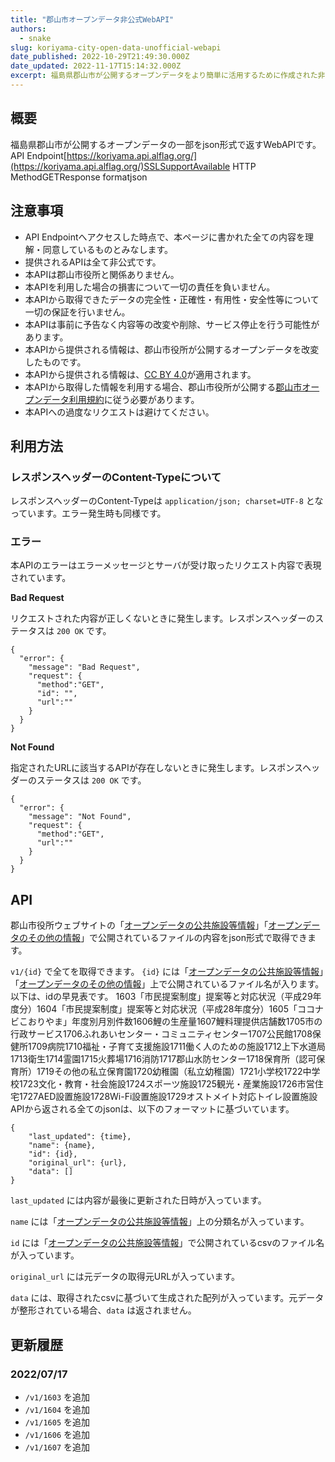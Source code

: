 ```yaml
---
title: "郡山市オープンデータ非公式WebAPI"
authors:
  - snake
slug: koriyama-city-open-data-unofficial-webapi
date_published: 2022-10-29T21:49:30.000Z
date_updated: 2022-11-17T15:14:32.000Z
excerpt: 福島県郡山市が公開するオープンデータをより簡単に活用するために作成された非公式のWebAPI
---
```


## 概要

福島県郡山市が公開するオープンデータの一部をjson形式で返すWebAPIです。
API Endpoint[https://koriyama.api.alflag.org/](https://koriyama.api.alflag.org/)SSLSupportAvailable HTTP MethodGETResponse formatjson
## 注意事項

- API Endpointへアクセスした時点で、本ページに書かれた全ての内容を理解・同意しているものとみなします。
- 提供されるAPIは全て非公式です。
- 本APIは郡山市役所と関係ありません。
- 本APIを利用した場合の損害について一切の責任を負いません。
- 本APIから取得できたデータの完全性・正確性・有用性・安全性等について一切の保証を行いません。
- 本APIは事前に予告なく内容等の改変や削除、サービス停止を行う可能性があります。
- 本APIから提供される情報は、郡山市役所が公開するオープンデータを改変したものです。
- 本APIから提供される情報は、[CC BY 4.0](https://creativecommons.org/licenses/by/4.0/deed.ja)が適用されます。
- 本APIから取得した情報を利用する場合、郡山市役所が公開する[郡山市オープンデータ利用規約](https://www.city.koriyama.lg.jp/uploaded/attachment/1602.pdf)に従う必要があります。
- 本APIへの過度なリクエストは避けてください。

## 利用方法

### レスポンスヘッダーのContent-Typeについて

レスポンスヘッダーのContent-Typeは `application/json; charset=UTF-8` となっています。エラー発生時も同様です。

### エラー

本APIのエラーはエラーメッセージとサーバが受け取ったリクエスト内容で表現されています。

**Bad Request**

リクエストされた内容が正しくないときに発生します。レスポンスヘッダーのステータスは `200 OK` です。

    {
      "error": {
        "message": "Bad Request",
        "request": {
          "method":"GET",
          "id": "",
          "url":""
        }
      }
    }

**Not Found**

指定されたURLに該当するAPIが存在しないときに発生します。レスポンスヘッダーのステータスは `200 OK` です。

    {
      "error": {
        "message": "Not Found",
        "request": {
          "method":"GET",
          "url":""
        }
      }
    }

## API

郡山市役所ウェブサイトの「[オープンデータの公共施設等情報](https://www.city.koriyama.lg.jp/soshiki/22/1154.html)」「[オープンデータのその他の情報](https://www.city.koriyama.lg.jp/soshiki/22/1142.html)」で公開されているファイルの内容をjson形式で取得できます。

`v1/{id}` で全てを取得できます。 `{id}` には「[オープンデータの公共施設等情報](https://www.city.koriyama.lg.jp/soshiki/22/1154.html)」「[オープンデータのその他の情報](https://www.city.koriyama.lg.jp/soshiki/22/1142.html)」上で公開されているファイル名が入ります。以下は、idの早見表です。
1603「市民提案制度」提案等と対応状況（平成29年度分）1604「市民提案制度」提案等と対応状況（平成28年度分）1605「ココナビこおりやま」年度別月別件数1606鯉の生産量1607鯉料理提供店舗数1705市の行政サービス1706ふれあいセンター・コミュニティセンター1707公民館1708保健所1709病院1710福祉・子育て支援施設1711働く人のための施設1712上下水道局1713衛生1714霊園1715火葬場1716消防1717郡山水防センター1718保育所（認可保育所）1719その他の私立保育園1720幼稚園（私立幼稚園）1721小学校1722中学校1723文化・教育・社会施設1724スポーツ施設1725観光・産業施設1726市営住宅1727AED設置施設1728Wi-Fi設置施設1729オストメイト対応トイレ設置施設
APIから返される全てのjsonは、以下のフォーマットに基づいています。

    {
        "last_updated": {time},
        "name": {name},
        "id": {id},
        "original_url": {url},
        "data": []
    }

`last_updated` には内容が最後に更新された日時が入っています。

`name` には「[オープンデータの公共施設等情報](https://www.city.koriyama.lg.jp/soshiki/22/1154.html)」上の分類名が入っています。

`id` には「[オープンデータの公共施設等情報](https://www.city.koriyama.lg.jp/soshiki/22/1154.html)」で公開されているcsvのファイル名が入っています。

`original_url` には元データの取得元URLが入っています。

`data` には、取得されたcsvに基づいて生成された配列が入っています。元データが整形されている場合、`data` は返されません。

## 更新履歴

### 2022/07/17

- `/v1/1603` を追加
- `/v1/1604` を追加
- `/v1/1605` を追加
- `/v1/1606` を追加
- `/v1/1607` を追加
